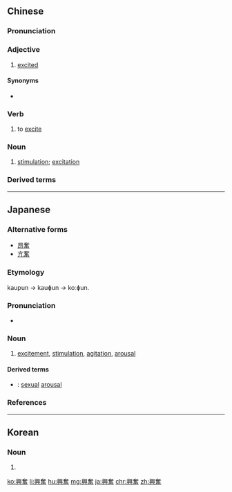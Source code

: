 {{also|兴奋}}
==Chinese==
{{zh-forms|s=兴奋}}

===Pronunciation===
{{zh-pron
|m=xīngfèn
|c=hing1 fan5
|mn=qz:hèng-hùn/tw,xm,zz:heng-hùn
|ma=Zh-xingfèn.ogg
|cat=a,v,n
}}

===Adjective===
{{zh-adj}}

# [[excited]]

====Synonyms====
* {{zh-l|激動}}

===Verb===
{{zh-verb}}

# to [[excite]]

===Noun===
{{zh-noun}}

# {{lb|zh|biology|physiology}} [[stimulation]]; [[excitation]]

===Derived terms===
{{zh-der|興奮劑}}

{{zh-cat|Emotions|Elementary}}

----

==Japanese==
{{ja-kanjitab|こう|ふん|yomi=o}}

===Alternative forms===
* [[昂奮]]
* [[亢奮]]

===Etymology===
kaupun → kauɸun → koːɸun.

===Pronunciation===
* {{ja-pron|こうふん|y=o|acc=0|acc_ref=NHK}}

===Noun===
{{ja-noun|こうふん|hhira=かうふん}}

# [[excitement]], [[stimulation]], [[agitation]], [[arousal]]

====Derived terms====
* {{ja-r|性的興奮|せいてきこうふん}}: [[sexual]] [[arousal]]

===References===
<references/>

----

==Korean==
{{ko-hanjatab}}

===Noun===
{{ko-noun|hj|hangeul=흥분}}

# {{hanja form of|흥분|excitement}}

[[ko:興奮]]
[[li:興奮]]
[[hu:興奮]]
[[mg:興奮]]
[[ja:興奮]]
[[chr:興奮]]
[[zh:興奮]]